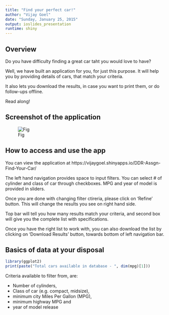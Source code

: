---
title: "Find your perfect car!"
author: "Vijay Goel"
date: "Sunday, January 25, 2015"
output: ioslides_presentation
runtime: shiny
---

## Overview
Do you have difficulty finding a great car taht you would love to have? 

Well, we have built an application for you, for just this purpose. It will help you by providing details of cars, that match your criteria.

It also lets you download the results, in case you want to print them, or do follow-ups offline.

Read along!

## Screenshot of the application

![Fig](DDP2.png)


## How to access and use the app

You can view the application at 
https://vijaygoel.shinyapps.io/DDR-Assgn-Find-Your-Car/

The left hand navigation provides space to input filters. You can select # of cylinder and class of car through checkboxes. MPG and year of model is provided in sliders. 

Once you are done with changing filter ctireria, please click on 'Refine' button. This will change the results you see on right hand side. 

Top bar will tell you how many results match your criteria, and second box will give you the complete list with specifications.

Once you have the right list to work with, you can also download the list by clicking on 'Download Results' button, towards bottom of left navigation bar.

## Basics of data at your disposal

```{r echo=FALSE}
library(ggplot2)
print(paste("Total cars available in database - ", dim(mpg)[1]))
```

Criteria available to filter from, are: 

- Number of cylinders, 
- Class of car (e.g. compact, midsize), 
- minimum city Miles Per Gallon (MPG), 
- minimum highway MPG and 
- year of model release


